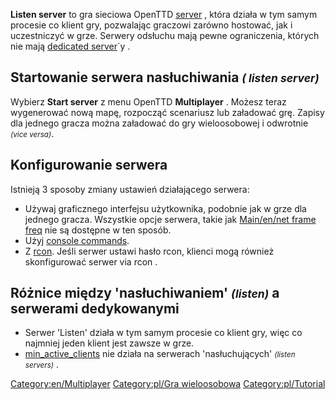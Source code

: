 {{other languages|en=Listen server|pl=Listen server|language_page=pl}}
<!--{{stub}}-->{{szkic/Pl}}

'''Listen server''' to gra sieciowa OpenTTD [[Main/pl/Serwer|server]] , która działa w tym samym procesie co klient gry, pozwalając graczowi zarówno hostować, jak i uczestniczyć w grze. Serwery odsłuchu mają pewne ograniczenia, których nie mają [[Main/pl/Serwer dedykowany|dedicated server]]`y .

==Startowanie serwera nasłuchiwania <small>''( listen server)''</small>==
Wybierz '''Start server''' z menu OpenTTD '''Multiplayer''' .  Możesz teraz wygenerować nową mapę, rozpocząć scenariusz lub załadować grę. Zapisy dla jednego gracza można załadować do gry wieloosobowej i odwrotnie <small>''(vice versa)''</small>.

==Konfigurowanie serwera==
Istnieją 3 sposoby zmiany ustawień działającego serwera:
*Używaj graficznego interfejsu użytkownika, podobnie jak w grze dla jednego gracza. Wszystkie opcje serwera, takie jak  [[Main/en/net frame freq]] nie są dostępne w ten sposób.
*Użyj [[Main/en/Konsola/Pl#Komendy w grze wieloosobowej|console commands]].
*Z [[Main/en/Konsola/Pl#Komendy w grze wieloosobowej|rcon]]. Jeśli serwer ustawi hasło rcon, klienci mogą również skonfigurować serwer via rcon .

==Różnice między 'nasłuchiwaniem' <small>''(listen)''</small> a serwerami dedykowanymi==
* Serwer 'Listen' działa w tym samym procesie co klient gry, więc co najmniej jeden klient jest zawsze w grze.
* [[Main/pl/min active clients|min_active_clients]] nie działa na serwerach 'nasłuchujących' <small>''(listen servers)''</small> .


[[Category:en/Multiplayer]][[Category:pl/Gra wieloosobowa]]
<!--[[Category:en/Tutorial]]-->[[Category:pl/Tutorial]]